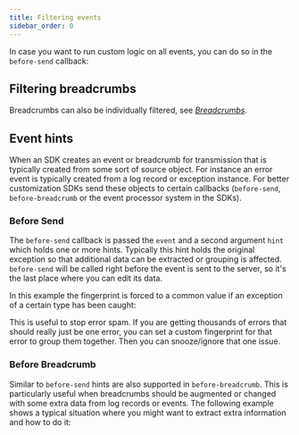 ```yaml
---
title: Filtering events
sidebar_order: 0
---
```


In case you want to run custom logic on all events, you can do so in the `before-send` callback:

<PlatformContent includePath="configuration/before-send" />

## Filtering breadcrumbs

Breadcrumbs can also be individually filtered, see [_Breadcrumbs_](/enriching-error-data/breadcrumbs/#breadcrumb-customization).

## Event hints

When an SDK creates an event or breadcrumb for transmission that is typically created from some sort
of source object. For instance an error event is typically created from a log record or exception
instance. For better customization SDKs send these objects to certain callbacks (`before-send`,
`before-breadcrumb` or the event processor system in the SDKs).

### Before Send

The `before-send` callback is passed the `event` and a second argument `hint` which holds one or more
hints. Typically this hint holds the original exception so that additional data can be extracted
or grouping is affected.
`before-send` will be called right before the event is sent to the server, so it's the last place where you can edit its data.

In this example the fingerprint is forced to a common value if an exception of a certain type has
been caught:

<platformContent includePath="configuration/before-send-hint" />

This is useful to stop error spam. If you are getting thousands of errors that should really just be one error, you can set a custom fingerprint for that error to group them together. Then you can snooze/ignore that one issue.

### Before Breadcrumb

Similar to `before-send` hints are also supported in `before-breadcrumb`. This is particularly useful when
breadcrumbs should be augmented or changed with some extra data from log records or events. The
following example shows a typical situation where you might want to extract extra information and
how to do it:

<platformContent includePath="configuration/before-breadcrumb-hint" />
